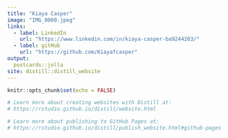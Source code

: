 ```yaml
---
title: "Kiaya Casper"
image: "IMG_0060.jpeg"
links:
  - label: LinkedIn
    url: "https://www.linkedin.com/in/kiaya-casper-ba9244203/"
  - label: gitHub
    url: "https://github.com/Kiayafcasper"
output:
  postcards::jolla
site: distill::distill_website
---
```


```r
knitr::opts_chunk$set(echo = FALSE)

# Learn more about creating websites with Distill at:
# https://rstudio.github.io/distill/website.html

# Learn more about publishing to GitHub Pages at:
# https://rstudio.github.io/distill/publish_website.html#github-pages

```

